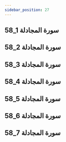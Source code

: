 ```yaml
---
sidebar_position: 27
---
```


## 58_1 سورة المجادلة
<YouTube videoId='En9-Zl0MGOo' opts={opts} />

## 58_2 سورة المجادلة
<YouTube videoId='zJseliohpF0' opts={opts} />

## 58_3 سورة المجادلة
<YouTube videoId='rbmwJJpg2H8' opts={opts} />

## 58_4 سورة المجادلة
<YouTube videoId='_ynfWLbLVHU' opts={opts} />

## 58_5 سورة المجادلة
<YouTube videoId='tBQwzgDy3dA' opts={opts} />

## 58_6 سورة المجادلة
<YouTube videoId='cF1ZC4u1xZ8' opts={opts} />

## 58_7 سورة المجادلة
<YouTube videoId='wphLgQJ6PNo' opts={opts} />
